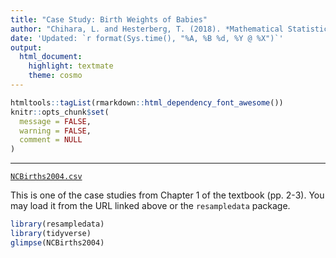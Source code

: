 ```yaml
---
title: "Case Study: Birth Weights of Babies"
author: "Chihara, L. and Hesterberg, T. (2018). *Mathematical Statistics with Resampling and R, 2nd Ed.*"
date: 'Updated: `r format(Sys.time(), "%A, %B %d, %Y @ %X")`'
output: 
  html_document: 
    highlight: textmate
    theme: cosmo
---
```


```r
htmltools::tagList(rmarkdown::html_dependency_font_awesome())
knitr::opts_chunk$set(
  message = FALSE,
  warning = FALSE,
  comment = NULL
)
```
<hr>

<i class="fas fa-database"></i> [`NCBirths2004.csv`](https://raw.githubusercontent.com/STAT-JET-ASU/Datasets/master/Chihara/NCBirths2004.csv)

This is one of the case studies from Chapter 1 of the textbook (pp. 2-3). You may load it from the URL linked above or the `resampledata` package.
    
```r
library(resampledata)
library(tidyverse)
glimpse(NCBirths2004)
```

